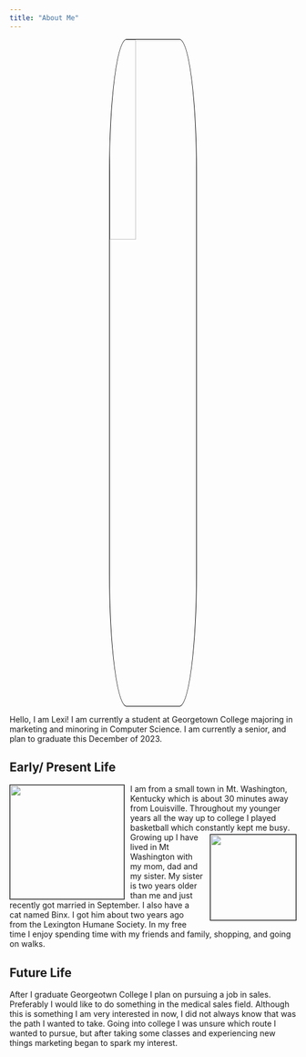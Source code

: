 ```yaml
---
title: "About Me"
---
```


<style>
.center 
{
  display: block !important;
  margin-left: auto !important;
  margin-right: auto !important;
  width: 30% !important;
}
img
{
    border: 1px solid #000000 !important;
}
</style>

<img src="/images/me.jpg" class="center" style="border-radius: 20%;">

Hello, I am Lexi! I am currently a student at Georgetown College majoring in marketing and minoring in Computer Science. I am currently a senior, and plan to graduate this December of 2023. 


## Early/ Present Life 
<img src="/images/family.jpg" style="float: left; margin: 1px 10px 1px 0px;" width = 200>

I am from a small town in Mt. Washington, Kentucky which is about 30 minutes away from Louisville. Throughout my younger years all the way up to college I played basketball which constantly kept me busy<img src="/images/binx.jpg" style="float: right; margin: 3px 0px 3px 12px;" width = 150>. Growing up I have lived in Mt Washington with my mom, dad and my sister. My sister is two years older than me and just recently got married in September. I also have a cat named Binx. I got him about two years ago from the Lexington Humane Society. In my free time I enjoy spending time with my friends and family, shopping, and going on walks.



## Future Life

After I graduate Georgeotwn College I plan on pursuing a job in sales. Preferably I would like to do something in the medical sales field. Although this is something I am very interested in now, I did not always know that was the path I wanted to take. Going into college I was unsure which route I wanted to pursue, but after taking some classes and experiencing new things marketing began to spark my interest. 

